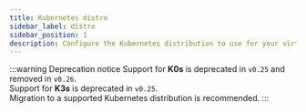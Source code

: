 ```yaml
---
title: Kubernetes distro
sidebar_label: distro
sidebar_position: 1
description: Configure the Kubernetes distribution to use for your virtual cluster.
---
```



:::warning Deprecation notice
Support for **K0s** is deprecated in `v0.25` and removed in `v0.26`.  
Support for **K3s** is deprecated in `v0.25`.  
Migration to a supported Kubernetes distribution is recommended.
:::

<Distros/>


